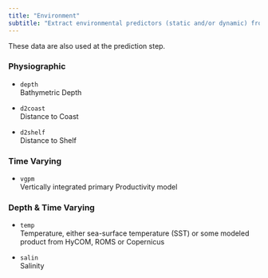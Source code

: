 ```yaml
---
title: "Environment"
subtitle: "Extract environmental predictors (static and/or dynamic) from various sources for observations (presence and pseudo-absence)"
---
```


These data are also used at the prediction step.

### Physiographic

-   `depth`\
    Bathymetric Depth

-   `d2coast`\
    Distance to Coast

-   `d2shelf`\
    Distance to Shelf

### Time Varying

-   `vgpm`\
    Vertically integrated primary Productivity model

### Depth & Time Varying

-   `temp`\
    Temperature, either sea-surface temperature (SST) or some modeled product from HyCOM, ROMS or Copernicus

-   `salin`\
    Salinity
